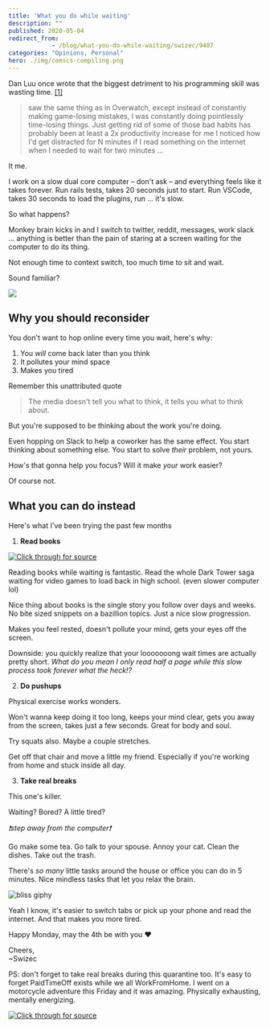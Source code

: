 ```yaml
---
title: 'What you do while waiting'
description: ""
published: 2020-05-04
redirect_from: 
            - /blog/what-you-do-while-waiting/swizec/9407
categories: "Opinions, Personal"
hero: ./img/comics-compiling.png
---
```

Dan Luu once wrote that the biggest detriment to his programming skill was wasting time. [\[1\]](https://danluu.com/p95-skill/)





> saw the same thing as in Overwatch, except instead of constantly making game-losing mistakes, I was constantly doing pointlessly time-losing things. Just getting rid of some of those bad habits has probably been at least a 2x productivity increase for me I noticed how I&#x27;d get distracted for N minutes if I read something on the internet when I needed to wait for two minutes ...



It me.



I work on a slow dual core computer – don&#x27;t ask – and everything feels like it takes forever. Run rails tests, takes 20 seconds just to start. Run VSCode, takes 30 seconds to load the plugins, run ... it&#x27;s slow.



So what happens?



Monkey brain kicks in and I switch to twitter, reddit, messages, work slack ... anything is better than the pain of staring at a screen waiting for the computer to do its thing.



Not enough time to context switch, too much time to sit and wait.



Sound familiar?



[![](./img/comics-compiling.png)](https://xkcd.com/303/)



## Why you should reconsider



You don&#x27;t want to hop online every time you wait, here&#x27;s why:



1. You _will_ come back later than you think
2. It pollutes your mind space
3. Makes you tired



Remember this unattributed quote



> The media doesn&#x27;t tell you what to think, it tells you what to think about.



But you&#x27;re supposed to be thinking about the work you&#x27;re doing.



Even hopping on Slack to help a coworker has the same effect. You start thinking about something else. You start to solve _their_ problem, not yours.



How&#x27;s that gonna help you focus? Will it make _your_ work easier?



Of course not.



## What you can do instead



Here&#x27;s what I&#x27;ve been trying the past few months



1. **Read books**





[![Click through for source](./img/techletter.app-screenshot-1588607363398.png)](https://twitter.com/Swizec/status/1240365502909665280)





Reading books while waiting is fantastic. Read the whole Dark Tower saga waiting for video games to load back in high school. (even slower computer lol)



Nice thing about books is the single story you follow over days and weeks. No bite sized snippets on a bazillion topics. Just a nice slow progression.



Makes you feel rested, doesn&#x27;t pollute your mind, gets your eyes off the screen.



Downside: you quickly realize that your looooooong wait times are actually pretty short. _What do you mean I only read half a page while this slow process took forever what the heck!?_



2. **Do pushups**



Physical exercise works wonders.



Won&#x27;t wanna keep doing it too long, keeps your mind clear, gets you away from the screen, takes just a few seconds. Great for body and soul.



Try squats also. Maybe a couple stretches.



Get off that chair and move a little my friend. Especially if you&#x27;re working from home and stuck inside all day.



3. **Take real breaks**



This one&#x27;s killer.



Waiting? Bored? A little tired?



_❗️step away from the computer❗️_



Go make some tea. Go talk to your spouse. Annoy your cat. Clean the dishes. Take out the trash.



There&#x27;s _so many_ little tasks around the house or office you can do in 5 minutes. Nice mindless tasks that let you relax the brain.



![bliss giphy](./img/media-Y4zsCSRItSruK52kGX-giphy.gif)



Yeah I know, it&#x27;s easier to switch tabs or pick up your phone and read the internet. And that makes you more tired.



Happy Monday, may the 4th be with you ❤️



Cheers,  
~Swizec



PS: don&#x27;t forget to take real breaks during this quarantine too. It&#x27;s easy to forget PaidTimeOff exists while we all WorkFromHome. I went on a motorcycle adventure this Friday and it was amazing. Physically exhausting, mentally energizing.





[![Click through for source](./img/techletter.app-screenshot-1588607363132.png)](https://twitter.com/Swizec/status/1256623584409075717)